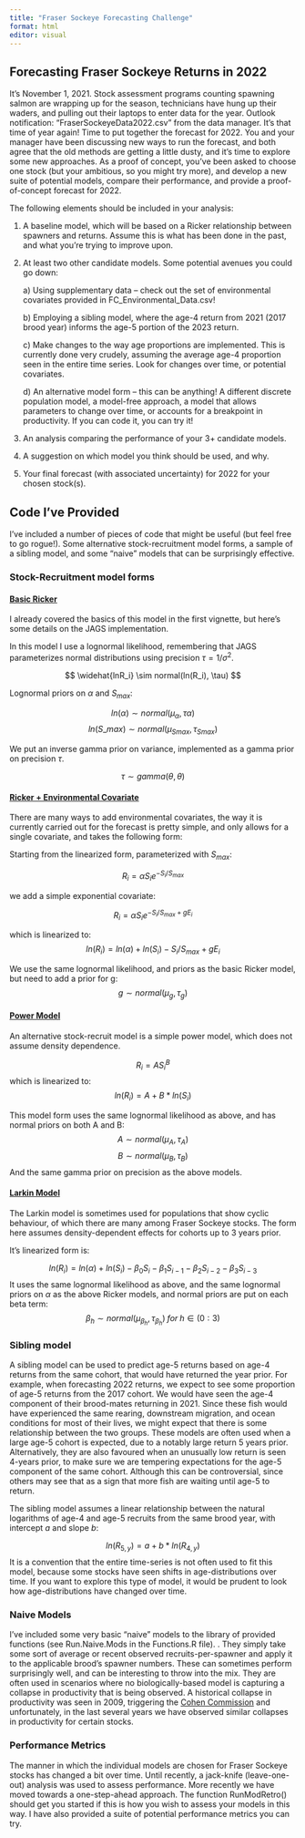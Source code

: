 ```yaml
---
title: "Fraser Sockeye Forecasting Challenge"
format: html
editor: visual
---
```


## Forecasting Fraser Sockeye Returns in 2022

It's November 1, 2021. Stock assessment programs counting spawning salmon are wrapping up for the season, technicians have hung up their waders, and pulling out their laptops to enter data for the year. Outlook notification: "FraserSockeyeData2022.csv" from the data manager. It's that time of year again! Time to put together the forecast for 2022. You and your manager have been discussing new ways to run the forecast, and both agree that the old methods are getting a little dusty, and it's time to explore some new approaches. As a proof of concept, you've been asked to choose one stock (but your ambitious, so you might try more), and develop a new suite of potential models, compare their performance, and provide a proof-of-concept forecast for 2022.

The following elements should be included in your analysis:

1)  A baseline model, which will be based on a Ricker relationship between spawners and returns. Assume this is what has been done in the past, and what you're trying to improve upon.

2)  At least two other candidate models. Some potential avenues you could go down:

    a\) Using supplementary data -- check out the set of environmental covariates provided in FC_Environmental_Data.csv!

    b\) Employing a sibling model, where the age-4 return from 2021 (2017 brood year) informs the age-5 portion of the 2023 return.

    c\) Make changes to the way age proportions are implemented. This is currently done very crudely, assuming the average age-4 proportion seen in the entire time series. Look for changes over time, or potential covariates.

    d\) An alternative model form -- this can be anything! A different discrete population model, a model-free approach, a model that allows parameters to change over time, or accounts for a breakpoint in productivity. If you can code it, you can try it!

3)  An analysis comparing the performance of your 3+ candidate models.

4)  A suggestion on which model you think should be used, and why.

5)  Your final forecast (with associated uncertainty) for 2022 for your chosen stock(s).

## Code I've Provided

I've included a number of pieces of code that might be useful (but feel free to go rogue!). Some alternative stock-recruitment model forms, a sample of a sibling model, and some "naive" models that can be surprisingly effective.

### Stock-Recruitment model forms

#### [Basic Ricker]{.underline}

I already covered the basics of this model in the first vignette, but here's some details on the JAGS implementation.

In this model I use a lognormal likelihood, remembering that JAGS parameterizes normal distributions using precision $\tau = 1/\sigma^2$.

$$
\widehat{lnR_i} \sim normal(ln(R_i), \tau)
$$

Lognormal priors on $\alpha$ and $S_{max}$:

$$
ln(\alpha) \sim normal(\mu_{\alpha}, \tau{\alpha}) 
$$ $$
ln(S\_{max}) \sim normal(\mu_{Smax}, \tau_{Smax})
$$

We put an inverse gamma prior on variance, implemented as a gamma prior on precision $\tau$.

$$
\tau \sim gamma(\theta, \theta)
$$

#### [Ricker + Environmental Covariate]{.underline}

There are many ways to add environmental covariates, the way it is currently carried out for the forecast is pretty simple, and only allows for a single covariate, and takes the following form:

Starting from the linearized form, parameterized with $S_{max}$:

$$
R_i = \alpha S_i e^{-S_i/S_{max}} 
$$

we add a simple exponential covariate:

$$
R_i = \alpha S_i e^{-S_i/S_{max}+gE_i}
$$

which is linearized to: $$
ln(R_i) = ln(\alpha)+ ln(S_i)-S_i/S_{max}+gE_i
$$

We use the same lognormal likelihood, and priors as the basic Ricker model, but need to add a prior for g: $$
g \sim normal(\mu_g, \tau_g )
$$

#### [Power Model]{.underline}

An alternative stock-recruit model is a simple power model, which does not assume density dependence.

$$
R_i = A S_i^B
$$ which is linearized to: $$
ln(R_i) = A+B*ln(S_i)
$$

This model form uses the same lognormal likelihood as above, and has normal priors on both A and B: $$
A \sim normal(\mu_{A}, \tau_{A}) 
$$ $$
B \sim normal(\mu_{B}, \tau_{B})
$$ And the same gamma prior on precision as the above models.

#### [Larkin Model]{.underline}

The Larkin model is sometimes used for populations that show cyclic behaviour, of which there are many among Fraser Sockeye stocks. The form here assumes density-dependent effects for cohorts up to 3 years prior.

It's linearized form is:

$$
ln(R_i) = ln(\alpha) + ln(S_i) - \beta_0S_i - \beta_1S_{i-1} - \beta_2S_{i-2} - \beta_3S_{i-3} 
$$It uses the same lognormal likelihood as above, and the same lognormal priors on $\alpha$ as the above Ricker models, and normal priors are put on each beta term: $$
\beta_h \sim normal(\mu_{\beta_h}, \tau_{\beta_h}) \; for\;h \in (0:3)
$$

### Sibling model

A sibling model can be used to predict age-5 returns based on age-4 returns from the same cohort, that would have returned the year prior. For example, when forecasting 2022 returns, we expect to see some proportion of age-5 returns from the 2017 cohort. We would have seen the age-4 component of their brood-mates returning in 2021. Since these fish would have experienced the same rearing, downstream migration, and ocean conditions for most of their lives, we might expect that there is some relationship between the two groups. These models are often used when a large age-5 cohort is expected, due to a notably large return 5 years prior. Alternatively, they are also favoured when an unusually low return is seen 4-years prior, to make sure we are tempering expectations for the age-5 component of the same cohort. Although this can be controversial, since others may see that as a sign that more fish are waiting until age-5 to return.

The sibling model assumes a linear relationship between the natural logarithms of age-4 and age-5 recruits from the same brood year, with intercept $a$ and slope $b$:

$$
ln(R_{5,y}) = a + b*ln(R_{4,y})
$$ It is a convention that the entire time-series is not often used to fit this model, because some stocks have seen shifts in age-distributions over time. If you want to explore this type of model, it would be prudent to look how age-distributions have changed over time.

### Naive Models

I've included some very basic "naive" models to the library of provided functions (see Run.Naive.Mods in the Functions.R file). . They simply take some sort of average or recent observed recruits-per-spawner and apply it to the applicable brood's spawner numbers. These can sometimes perform surprisingly well, and can be interesting to throw into the mix. They are often used in scenarios where no biologically-based model is capturing a collapse in productivity that is being observed. A historical collapse in productivity was seen in 2009, triggering the [Cohen Commission](https://publications.gc.ca/site/eng/432516/publication.html) and unfortunately, in the last several years we have observed similar collapses in productivity for certain stocks.

### **Performance Metrics**

The manner in which the individual models are chosen for Fraser Sockeye stocks has changed a bit over time. Until recently, a jack-knife (leave-one-out) analysis was used to assess performance. More recently we have moved towards a one-step-ahead approach. The function RunModRetro() should get you started if this is how you wish to assess your models in this way. I have also provided a suite of potential performance metrics you can try.
